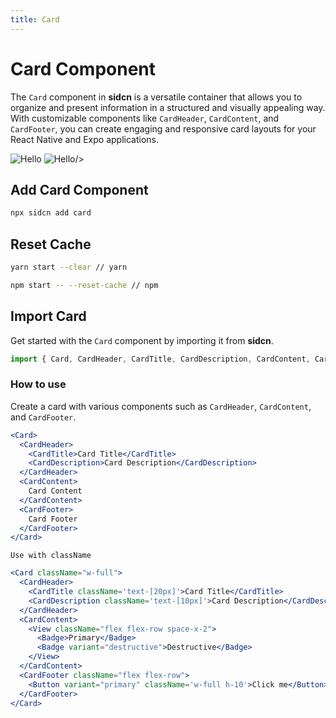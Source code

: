 ```yaml
---
title: Card
---
```



# Card Component

The `Card` component in **sidcn** is a versatile container that allows you to organize and present information in a structured and visually appealing way. With customizable components like `CardHeader`, `CardContent`, and `CardFooter`, you can create engaging and responsive card layouts for your React Native and Expo applications.


<div style={{ display: "flex", flexDirection: "row",marginTop:40}}>
  <Image
    src="/assets/components/Card/Frame.svg"
    alt="Hello"
    width={250}
    height={250}
    style={{marginLeft:'auto',marginRight:10}}
  />
  <Image
    src="/assets/components/Card/Frame-1.svg"
    alt="Hello"
    width={250}
    height={250}
    style={{marginRight:'auto',marginLeft:10}}

/>


</div>

## Add Card Component


```jsx copy
npx sidcn add card
```

##  Reset Cache

```bash copy
yarn start --clear // yarn

npm start -- --reset-cache // npm
```

## Import Card

Get started with the `Card` component by importing it from **sidcn**.
```jsx copy
import { Card, CardHeader, CardTitle, CardDescription, CardContent, CardFooter } from '/components/sidcn/ui/card';
```
### How to use

Create a card with various components such as `CardHeader`, `CardContent`, and `CardFooter`.

```jsx copy
<Card>
  <CardHeader>
    <CardTitle>Card Title</CardTitle>
    <CardDescription>Card Description</CardDescription>
  </CardHeader>
  <CardContent>
    Card Content
  </CardContent>
  <CardFooter>
    Card Footer
  </CardFooter>
</Card>
```

`Use with className`

```jsx copy
<Card className="w-full">
  <CardHeader>
    <CardTitle className='text-[20px]'>Card Title</CardTitle>
    <CardDescription className='text-[10px]'>Card Description</CardDescription>
  </CardHeader>
  <CardContent>
    <View className="flex flex-row space-x-2">
      <Badge>Primary</Badge>
      <Badge variant="destructive">Destructive</Badge>
    </View>
  </CardContent>
  <CardFooter className="flex flex-row">
    <Button variant="primary" className='w-full h-10'>Click me</Button>
  </CardFooter>
</Card>
```